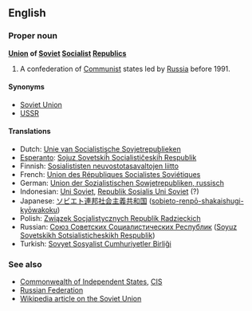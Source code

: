 ==English==

===Proper noun===
'''[[Union]] of [[Soviet]] [[Socialist]] [[Republic]]s'''
# A confederation of [[Communist]] states led by [[Russia]] before 1991.

====Synonyms====
*[[Soviet Union]]
*[[USSR]]

====Translations====
*Dutch: [[Unie van Socialistische Sovjetrepublieken]]
*[[Esperanto]]: [[Sojuz Sovetskiĥ Socialistiĉeskiĥ Respublik]]
*Finnish: [[Sosialististen neuvostotasavaltojen liitto]]
*French: [[Union des Républiques Socialistes Soviétiques]]
*German: [[Union der Sozialistischen Sowjetrepubliken, russisch]]
*Indonesian: [[Uni Soviet]], [[Republik Sosialis Uni Soviet]] (?)
*Japanese: [[ソビエト]][[連邦]][[社会主義]][[共和国]] ([[sobieto-renpō-shakaishugi-kyōwakoku]])
*Polish: [[Związek Socjalistycznych Republik Radzieckich]]
*Russian: [[Союз Советских Социалистических Республик]] ([[Soyuz Sovetskikh Sotsialisticheskikh Respublik]])
*Turkish: [[Sovyet Sosyalist Cumhuriyetler Birliği]]

===See also===
*[[Commonwealth of Independent States]], [[CIS]]
*[[Russian Federation]]
*[[w:Soviet Union|Wikipedia article on the Soviet Union]]